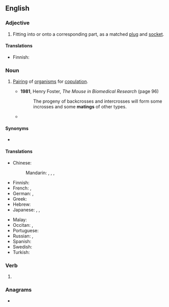 ==English==
{{wikipedia}}

===Adjective===
{{en-adj|-}}

# Fitting into or onto a corresponding part, as a matched [[plug]] and [[socket]].

====Translations====
{{trans-top|fitting into or onto a corresponding part}}
* Finnish: {{t+|fi|yhteensopiva}}
{{trans-mid}}
{{trans-bottom}}

===Noun===
{{en-noun}}

# {{lb|en|zoology}} [[pairing|Pairing]] of [[organism]]s for [[copulation]].
#* '''1981''', Henry Foster, ''The Mouse in Biomedical Research'' (page 96)
#*: The progeny of backcrosses and intercrosses will form some incrosses and some '''matings''' of other types.
#* {{quote-magazine|year=2013|month=May-June|author=[http://www.americanscientist.org/authors/detail/william-e-conner-1 William E. Conner]
|title=[http://www.americanscientist.org/issues/feature/2013/3/an-acoustic-arms-race An Acoustic Arms Race]
|volume=101|issue=3|page=206-7|magazine={{w|American Scientist}}
|passage=Earless ghost swift moths become “invisible” to echolocating bats by forming '''mating''' clusters close (less than half a meter) above vegetation and effectively blending into the clutter of echoes that the bat receives from the leaves and stems around them.}}

====Synonyms====
* {{l|en|pairing}}

====Translations====
{{trans-top|pairing of organisms for copulation}}
* Chinese:
*: Mandarin: {{t+|cmn|交尾|tr=jiāowěi|sc=Hani}}, {{t+|cmn|交配|tr=jiāopèi|sc=Hani}}, {{qualifier|domestic animals}} {{t+|cmn|配種|sc=Hani}}, {{t+|cmn|配种|tr=pèizhǒng|sc=Hani}}
* Finnish: {{t+|fi|parittelu}}
* French: {{t+|fr|accouplement|m}}, {{t+|fr|monte|f}}
* German: {{t|de|Paarung|f}}, {{t+|de|Begattung|f}}
* Greek: {{t+|el|ζευγάρωμα|n}}
* Hebrew: {{t|he|הזדווגות|f|tr=hizdavgut|sc=Hebr}}
* Japanese: {{t|ja|交尾|tr=こうび, kōbi|sc=Jpan}}, {{t|ja|交接|tr=こうせつ, kōsetsu|sc=Jpan}}, {{t|ja|交配|tr=こうはい, kōhai|sc=Jpan}}
{{trans-mid}}
* Malay: {{t|ms|pengawanan}}
* Occitan: {{t+|oc|apariar}}, {{t|oc|acoblar}}
* Portuguese: {{t+|pt|cópula|f}}
* Russian: {{t+|ru|спа́ривание|n}}, {{t+|ru|слу́чка|f}}
* Spanish: {{t+|es|apareamiento|m}}
* Swedish: {{t+|sv|parning|c}}
* Turkish: {{t+|tr|çiftleşme}}
{{trans-bottom}}

===Verb===
{{head|en|present participle}}

# {{present participle of|mate|lang=en|nocat=1}}

===Anagrams===
* {{anagrams|en|taming}}